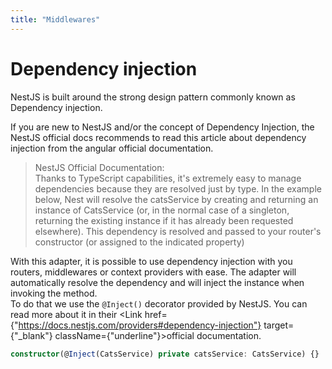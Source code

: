 ```yaml
---
title: "Middlewares"
---
```



# Dependency injection

NestJS is built around the strong design pattern commonly known as Dependency injection.

<Callout>
  If you are new to NestJS and/or the concept of Dependency Injection, the NestJS official docs recommends to read <Link href={"https://angular.dev/guide/di"} target={"_blank"} className={"underline"}>this article</Link> about dependency injection from the angular official documentation.
</Callout>

>NestJS Official Documentation:<br/>
>Thanks to TypeScript capabilities, it's extremely easy to manage dependencies because they are resolved just by type.
>In the example below, Nest will resolve the catsService by creating and returning an instance of CatsService (or, in the normal case of a singleton, returning the existing instance if it has already been requested elsewhere).
>This dependency is resolved and passed to your router's constructor (or assigned to the indicated property)

With this adapter, it is possible to use dependency injection with you routers, middlewares or context providers with ease.
The adapter will automatically resolve the dependency and will inject the instance when invoking the method.<br/>
To do that we use the `@Inject()` decorator provided by NestJS. You can read more about it in their <Link href={"https://docs.nestjs.com/providers#dependency-injection"} target={"_blank"} className={"underline"}>official documentation</Link>.

```typescript /Inject/
constructor(@Inject(CatsService) private catsService: CatsService) {}
```
